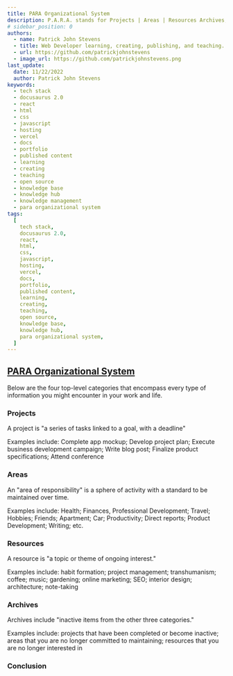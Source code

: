 ```yaml
---
title: PARA Organizational System
description: P.A.R.A. stands for Projects | Areas | Resources Archives, the four top-level categories that encompass every type of information you might encounter in your work and life.
# sidebar_position: 0
authors:
  - name: Patrick John Stevens
  - title: Web Developer learning, creating, publishing, and teaching. I'm here to serve.
  - url: https://github.com/patrickjohnstevens
  - image_url: https://github.com/patrickjohnstevens.png
last_update:
  date: 11/22/2022
  author: Patrick John Stevens
keywords:
  - tech stack
  - docusaurus 2.0
  - react
  - html
  - css
  - javascript
  - hosting
  - vercel
  - docs
  - portfolio
  - published content
  - learning
  - creating
  - teaching
  - open source
  - knowledge base
  - knowledge hub
  - knowledge management
  - para organizational system
tags:
  [
    tech stack,
    docusaurus 2.0,
    react,
    html,
    css,
    javascript,
    hosting,
    vercel,
    docs,
    portfolio,
    published content,
    learning,
    creating,
    teaching,
    open source,
    knowledge base,
    knowledge hub,
    para organizational system,
  ]
---
```


## [PARA Organizational System](https://fortelabs.com/blog/para/)

Below are the four top-level categories that encompass every type of information you might encounter in your work and life.

### Projects

A project is "a series of tasks linked to a goal, with a deadline"

Examples include: Complete app mockup; Develop project plan; Execute business development campaign; Write blog post; Finalize product specifications; Attend conference

### Areas

An "area of responsibility" is a sphere of activity with a standard to be maintained over time.

Examples include: Health; Finances, Professional Development; Travel; Hobbies; Friends; Apartment; Car; Productivity; Direct reports; Product Development; Writing; etc.

### Resources

A resource is "a topic or theme of ongoing interest."

Examples include: habit formation; project management; transhumanism; coffee; music; gardening; online marketing; SEO; interior design; architecture; note-taking

### Archives

Archives include "inactive items from the other three categories."

Examples include: projects that have been completed or become inactive; areas that you are no longer committed to maintaining; resources that you are no longer interested in

### Conclusion
